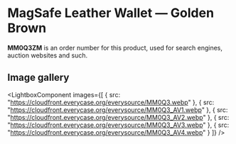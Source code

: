 
# MagSafe Leather Wallet — Golden Brown

<Callout type='info' emoji='👉🏻'>**MM0Q3ZM** is an order number for this product, used for search engines, auction websites and such.</Callout>

## Image gallery

<LightboxComponent
    images={[
      {
        src: "https://cloudfront.everycase.org/everysource/MM0Q3.webp"
      },
      {
        src: "https://cloudfront.everycase.org/everysource/MM0Q3_AV1.webp"
      },
      {
        src: "https://cloudfront.everycase.org/everysource/MM0Q3_AV2.webp"
      },
      {
        src: "https://cloudfront.everycase.org/everysource/MM0Q3_AV3.webp"
      },
      {
        src: "https://cloudfront.everycase.org/everysource/MM0Q3_AV4.webp"
      }
    ]}
  />
